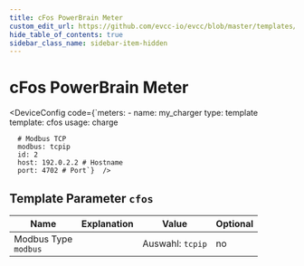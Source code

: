 ```yaml
---
title: cFos PowerBrain Meter
custom_edit_url: https://github.com/evcc-io/evcc/blob/master/templates/definition/meter/cfos.yaml
hide_table_of_contents: true
sidebar_class_name: sidebar-item-hidden
---
```



# cFos PowerBrain Meter

<div className="device-detail-container">
  <div className="device-detail-content">
    <DeviceFeatures features="sponsorship" />

<DeviceConfig code={`meters:
    - name: my_charger
      type: template
      template: cfos
      usage: charge
      
      # Modbus TCP
      modbus: tcpip
      id: 2
      host: 192.0.2.2 # Hostname
      port: 4702 # Port`}  />
  </div>
  <div className="device-detail-icon">
    <evcc-icon
      type="meter"
      name="cfos-powerbrain-meter"
      size="400px"
      alt="cFos PowerBrain Meter"
      className="device-detail-icon-img"
    ></evcc-icon>
  </div>
</div>

## Template Parameter `cfos`

| Name | Explanation | Value | Optional |
|-----------|-------------|-------|----------|
| Modbus Type<br/>`modbus` |  | Auswahl: `tcpip` | no |

<SponsorshipRequired />

